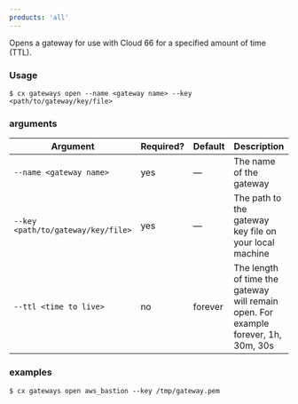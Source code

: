 ```yaml
---
products: 'all'
---
```


Opens a gateway for use with Cloud 66 for a specified amount of time (TTL).

### Usage

```shell
$ cx gateways open --name <gateway name> --key <path/to/gateway/key/file>
```

### arguments

| Argument | Required? | Default | Description |
|  ---  |  ---  |  ---  |  ---  |
| `--name <gateway name>` | yes | — | The name of the gateway |
| `--key <path/to/gateway/key/file>` | yes | — | The path to the gateway key file on your local machine |
| `--ttl <time to live>` | no | forever | The length of time the gateway will remain open. For example  forever, 1h, 30m, 30s |

### examples

```shell
$ cx gateways open aws_bastion --key /tmp/gateway.pem
```

